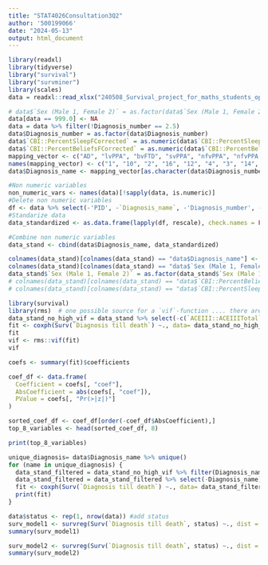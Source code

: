 ```yaml
---
title: "STAT4026Consultation3Q2"
author: '500199066'
date: "2024-05-13"
output: html_document
---
```


```r
library(readxl)
library(tidyverse)
library("survival")
library("survminer")
library(scales)
data = readxl::read_xlsx("240508_Survival_project_for_maths_students_opened.xlsx")
```

```r
# data$`Sex (Male 1, Female 2)` = as.factor(data$`Sex (Male 1, Female 2)`)
data[data == 999.0] <- NA
data = data %>% filter(!Diagnosis_number == 2.5)
data$Diagnosis_number = as.factor(data$Diagnosis_number)
data$`CBI::PercentSleepFCorrected` = as.numeric(data$`CBI::PercentSleepFCorrected`)
data$`CBI::PercentBeliefsFCorrected` = as.numeric(data$`CBI::PercentBeliefsFCorrected`)
mapping_vector <- c("AD", "lvPPA", "bvFTD", "svPPA", "nfvPPA", "nfvPPA + Parkinson’s plus", "CBS", "PSP", "FTD-MND")
names(mapping_vector) <- c("1", "10", "2", "16", "12", "4", "3", "14", "9")
data$Diagnosis_name <- mapping_vector[as.character(data$Diagnosis_number)]
```

```r
#Non numeric variables
non_numeric_vars <- names(data)[!sapply(data, is.numeric)]
#Delete non numeric variables
df <- data %>% select(-'PID', -`Diagnosis_name`, -'Diagnosis_number', -`Onset till death`, -`Original_order`, -'SummaryPrimaryDiagnosis_descriptor', -`DAD::ExportTotalIadls`,	-`DAD::ExportTotalDad`,	-`DAD::ExportTotalBadl`)
#Standarize data
data_standardized <- as.data.frame(lapply(df, rescale), check.names = FALSE)
```

```r
#Combine non numeric variables
data_stand <- cbind(data$Diagnosis_name, data_standardized)

colnames(data_stand)[colnames(data_stand) == "data$Diagnosis_name"] <- "Diagnosis_name"
colnames(data_stand)[colnames(data_stand) == "data$`Sex (Male 1, Female 2)`"] <- "Sex (Male 1, Female 2)"
data_stand$`Sex (Male 1, Female 2)` = as.factor(data_stand$`Sex (Male 1, Female 2)`)
# colnames(data_stand)[colnames(data_stand) == "data$`CBI::PercentBeliefsFCorrected`"] <- "CBI::PercentBeliefsFCorrected"
# colnames(data_stand)[colnames(data_stand) == "data$`CBI::PercentSleepFCorrected`"] <- "CBI::PercentSleepFCorrected"
```

```r
library(survival)
library(rms)  # one possible source for a `vif`-function .... there are many
data_stand_no_high_vif = data_stand %>% select(-c(`ACEIII::ACEIIITotal`))
fit <- coxph(Surv(`Diagnosis till death`) ~., data= data_stand_no_high_vif)
fit
vif <- rms::vif(fit)
vif
```

```r
coefs <- summary(fit)$coefficients

coef_df <- data.frame(
  Coefficient = coefs[, "coef"],
  AbsCoefficient = abs(coefs[, "coef"]),
  PValue = coefs[, "Pr(>|z|)"]
)

sorted_coef_df <- coef_df[order(-coef_df$AbsCoefficient),]
top_8_variables <- head(sorted_coef_df, 8)

print(top_8_variables)
```


```r
unique_diagnosis= data$Diagnosis_name %>% unique()
for (name in unique_diagnosis) {
  data_stand_filtered = data_stand_no_high_vif %>% filter(Diagnosis_name == name)
  data_stand_filtered = data_stand_filtered %>% select(-Diagnosis_name)
  fit <- coxph(Surv(`Diagnosis till death`) ~., data= data_stand_filtered)
  print(fit)
}
```

```r
data$status <- rep(1, nrow(data)) #add status
surv_model1 <- survreg(Surv(`Diagnosis till death`, status) ~., dist = "weibull", data = data)
summary(surv_model1)

surv_model2 <- survreg(Surv(`Diagnosis till death`, status) ~., dist = "lognormal", data = data)
summary(surv_model2)
```


